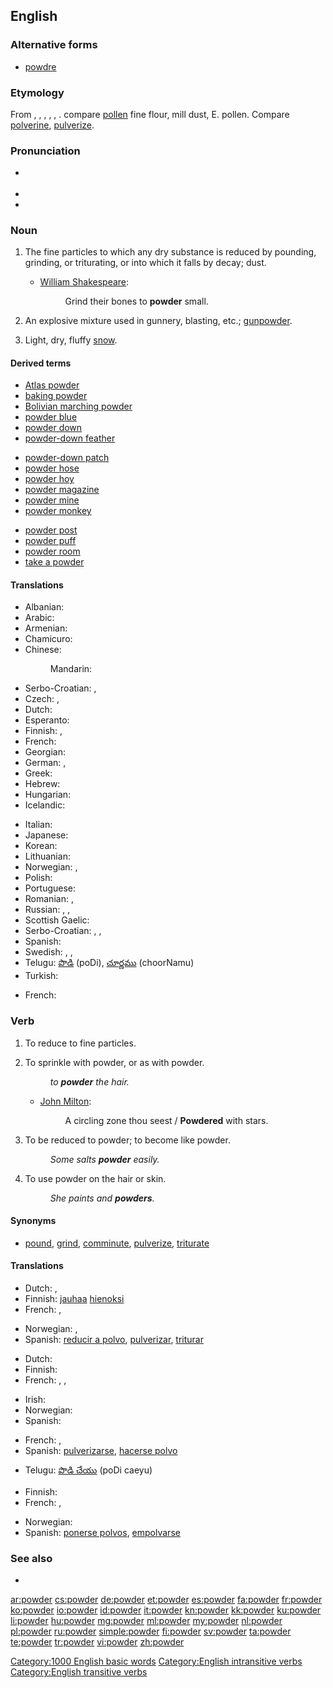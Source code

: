 ==English==

===Alternative forms===
* [[powdre]] {{qualifier|obsolete}}

===Etymology===
From {{etyl|enm|en}} {{term|poudre||lang=enm}}, {{term|pouldre||lang=enm}}, {{etyl|fro}} {{term|poudre||lang=fro}}, {{term|poldre||lang=fro}}, {{term|puldre||lang=fro}}, {{etyl|la}} {{term|pulvis||lang=la|dust, powder}}. compare [[pollen]] fine flour, mill dust, E. pollen. Compare [[polverine]], [[pulverize]].

===Pronunciation===
* {{a|UK}} {{IPA|/paʊ.də(ɹ)/}}
* {{audio|en-us-powder.ogg|Audio (US)}}
* {{rhymes|aʊdə(ɹ)}}

===Noun===
{{en-noun|s|-}}

# The fine particles to which any dry substance is reduced by pounding, grinding, or triturating, or into which it falls by decay; dust.
#* {{rfdate}} [[w:William Shakespeare|William Shakespeare]]:
#*: Grind their bones to '''powder''' small.
# An explosive mixture used in gunnery, blasting, etc.; [[gunpowder]].
# {{informal}} Light, dry, fluffy [[snow]].

====Derived terms====
{{rel-top3|Terms derived from powder (noun)}}
* [[Atlas powder]]
* [[baking powder]]
* [[Bolivian marching powder]]
* [[powder blue]]
* [[powder down]]
* [[powder-down feather]]
{{rel-mid3}}
* [[powder-down patch]]
* [[powder hose]]
* [[powder hoy]]
* [[powder magazine]]
* [[powder mine]]
* [[powder monkey]]
{{rel-mid3}}
* [[powder post]]
* [[powder puff]]
* [[powder room]]
* [[take a powder]]
{{rel-bottom}}

====Translations====
{{rfc-tsort|duplicate language: Serbo-Croatian}}
{{trans-top|fine particles}}
* Albanian: {{t|sq|pluhur|m}}
* Arabic: {{t-|ar|مسحوق|m|tr=masHuuq|sc=Arab}}
* Armenian: {{t-|hy|փոշի|tr=p'oši}}
* Chamicuro: {{tø|ccc|ijpe}}
* Chinese:
*: Mandarin: {{t|cmn|粉|tr=fěn|sc=Hani}}
* Serbo-Croatian: {{t-|sh|prah|m|alt=prȃh}}, {{t-|sh|prašina|f|alt=pràšina}}
* Czech: {{t+|cs|prach}}, {{t+|cs|prášek}}
* Dutch: {{t+|nl|poeder|m}}
* Esperanto: {{t-|eo|pulvoro}}
* Finnish: {{t+|fi|jauhe}}, {{t+|fi|pulveri}}
* French: {{t+|fr|poudre|m}}
* Georgian: {{t-|ka|ფხვნილი|tr=p'xvnili|sc=Geor}}
* German: {{t+|de|Puder|m}}, {{t+|de|Pulver|n}}
* Greek: {{t+|el|σκόνη}}
* Hebrew: {{t+|he|אבקה|f|tr=avka}}
* Hungarian: {{t+|hu|por}}
* Icelandic: {{t+|is|duft|n}}
{{trans-mid}}
* Italian: {{t+|it|polvere|m}}
* Japanese: {{t+|ja|粉|tr=こな, kona|sc=Jpan}}
* Korean: {{t+|ko|가루|tr=garu|sc=Hang}}
* Lithuanian: {{t-|lt|milteliai|m|p}}
* Norwegian: {{t-|no|pudder|n}}, {{t+|no|støv|n}}
* Polish: {{t+|pl|proszek|m}}
* Portuguese: {{t+|pt|pó|m}}
* Romanian: {{t-|ro|pudră|f}}, {{t|ro|pulbere|f}}
* Russian: {{t+|ru|порошок|m|tr=porošók}}, {{qualifier|cosmetics, medicine}} {{t+|ru|пудра|f|tr=púdra|sc=Cyrl}}, {{qualifier|medicine}} {{t+|ru|присыпка|f|tr=prisýpka|sc=Cyrl}}
* Scottish Gaelic: {{t-|gd|fùdar|m}}
* Serbo-Croatian: {{t-|sh|prašak|m}}, {{t-|sh|prašina|f}}, {{t-|sh|prah|m}}
* Spanish: {{t+|es|polvo|m}}
* Swedish: {{t+|sv|pulver|n}}, {{t-|sv|puder|n}}, {{t+|sv|stoft|n}}
* Telugu: [[పొడి]] (poDi), [[చూర్ణము]] (choorNamu)
* Turkish: {{t+|tr|pudra}}
{{trans-bottom}}

{{trans-see|gunpowder}}

{{trans-top|snow}}
* French: {{t+|fr|poudreuse|f}}
{{trans-mid}}
{{trans-bottom}}

===Verb===
{{en-verb}}

# {{transitive}} To reduce to fine particles.
# {{transitive}} To sprinkle with powder, or as with powder.
#: ''to '''powder''' the hair.''
#* {{rfdate}} [[w:John Milton|John Milton]]:
#*: A circling zone thou seest / '''Powdered''' with stars.
# {{intransitive}} To be reduced to powder; to become like powder.
#: ''Some salts '''powder''' easily.''
# {{intransitive}} To use powder on the hair or skin.
#: ''She paints and '''powders'''.''

====Synonyms====
* {{sense|to reduce to fine particles}} [[pound]], [[grind]], [[comminute]], [[pulverize]], [[triturate]]

====Translations====
{{trans-top|To reduce to fine particles}}
* Dutch: {{t-|nl|fijnmalen}}, {{t+|nl|malen}}
* Finnish: [[jauhaa]] [[hieno|hienoksi]]
* French: {{t-|fr|réduire en poudre}}, {{t+|fr|pulvériser}}
{{trans-mid}}
* Norwegian: {{t-|no|pulverisere}}, {{t+|no|knuse}}
* Spanish: [[reducir a polvo]], [[pulverizar]], [[triturar]]
{{trans-bottom}}

{{trans-top|To sprinkle with powder}}
* Dutch: {{t-|nl|bepoederen}}
* Finnish: {{t-|fi|sirotella}}
* French: {{t+|fr|poudrer}}, {{t+|fr|pulvériser|alt=pulvériser (sur)}}, {{t+|fr|saupoudrer}}
{{trans-mid}}
* Irish: {{t-|ga|púdráil}}
* Norwegian: {{t-|no|pudre}}
* Spanish: {{t-|es|espolvorear}}
{{trans-bottom}}

{{trans-top|To be reduced to powder}}
* French: {{t-|fr|se réduire en poudre}}, {{t-|fr|se pulvériser}}
* Spanish: [[pulverizarse]], [[hacerse polvo]]
{{trans-mid}}
* Telugu: [[పొడి చేయు]] (poDi caeyu)
{{trans-bottom}}

{{trans-top|To use powder on the hair or skin}}
* Finnish: {{t-|fi|puuteroida}}
* French: {{t-|fr|se poudrer}}, {{t-|fr|se repoudrer}}
{{trans-mid}}
* Norwegian: {{t-|no|pudre}}
* Spanish: [[ponerse polvos]], [[empolvarse]]
{{trans-bottom}}

===See also===
* {{pedia}}

[[Category:1000 English basic words]]
[[Category:English intransitive verbs]]
[[Category:English transitive verbs]]

[[ar:powder]]
[[cs:powder]]
[[de:powder]]
[[et:powder]]
[[es:powder]]
[[fa:powder]]
[[fr:powder]]
[[ko:powder]]
[[io:powder]]
[[id:powder]]
[[it:powder]]
[[kn:powder]]
[[kk:powder]]
[[ku:powder]]
[[li:powder]]
[[hu:powder]]
[[mg:powder]]
[[ml:powder]]
[[my:powder]]
[[nl:powder]]
[[pl:powder]]
[[ru:powder]]
[[simple:powder]]
[[fi:powder]]
[[sv:powder]]
[[ta:powder]]
[[te:powder]]
[[tr:powder]]
[[vi:powder]]
[[zh:powder]]